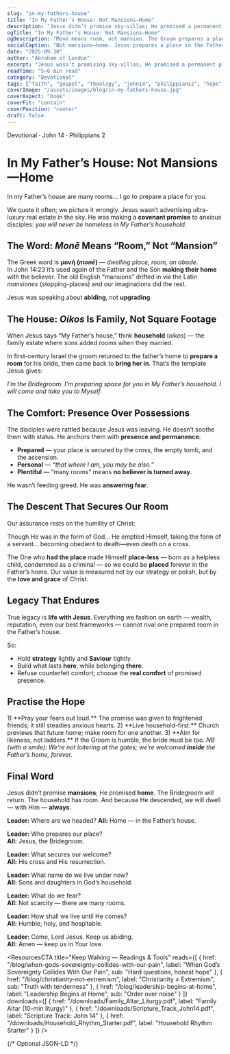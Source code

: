 ```yaml
---
slug: "in-my-fathers-house"
title: "In My Father’s House: Not Mansions—Home"
description: "Jesus didn’t promise sky-villas; He promised a permanent place in the Father’s household—secured by His cross and resurrection. Trade prosperity gloss for promised presence."
ogTitle: "In My Father’s House: Not Mansions—Home"
ogDescription: "Monē means room, not mansion. The Groom prepares a place; our comfort is His presence, not possessions."
socialCaption: "Not mansions—home. Jesus prepares a place in the Father’s household. Live humble, holy, hospitable till He comes. #John14 #Phil2 #Kingdom"
date: "2025-09-30"
author: "Abraham of London"
excerpt: "Jesus wasn’t promising sky-villas; He promised a permanent place in the Father’s household—secured by His cross and resurrection. Our legacy is eternity with Christ."
readTime: "5–6 min read"
category: "Devotional"
tags: ["faith", "gospel", "theology", "john14", "philippians2", "hope", "kingdom"]
coverImage: "/assets/images/blog/in-my-fathers-house.jpg"
coverAspect: "book"
coverFit: "contain"
coverPosition: "center"
draft: false
---
```


<HeroEyebrow>Devotional · John 14 · Philippians 2</HeroEyebrow>

# In My Father’s House: Not Mansions—Home

<Verse cite="John 14:2">
  In my Father’s house are many rooms… I go to prepare a place for you.
</Verse>

We quote it often; we picture it wrongly. Jesus wasn’t advertising ultra-luxury real estate in the sky. He was making a **covenant promise** to anxious disciples: *you will never be homeless in My Father’s household*.

<Rule />

## The Word: *Monē* Means “Room,” Not “Mansion”

The Greek word is **μονή (*monē*)** — *dwelling place, room, an abode*.  
In John 14:23 it’s used again of the Father and the Son **making their home** with the believer. The old English “mansions” drifted in via the Latin *mansiones* (stopping-places) and our imaginations did the rest.

<PullLine>
  Jesus was speaking about <strong>abiding</strong>, not <strong>upgrading</strong>.
</PullLine>

<Rule />

## The House: *Oikos* Is Family, Not Square Footage

When Jesus says “My Father’s house,” think **household** (*oikos*) — the family estate where sons added rooms when they married.

In first-century Israel the groom returned to the father’s home to **prepare a room** for his bride, then came back to **bring her in**. That’s the template Jesus gives:

<PullLine subtle>
  <em>I’m the Bridegroom. I’m preparing space for you in My Father’s household. I will come and take you to Myself.</em>
</PullLine>

<Rule />

## The Comfort: Presence Over Possessions

The disciples were rattled because Jesus was leaving. He doesn’t soothe them with status. He anchors them with **presence and permanence**:

- **Prepared** — your place is secured by the cross, the empty tomb, and the ascension.  
- **Personal** — *“that where I am, you may be also.”*  
- **Plentiful** — “many rooms” means **no believer is turned away**.

He wasn’t feeding greed. He was **answering fear**.

<Rule />

## The Descent That Secures Our Room

Our assurance rests on the humility of Christ:

<Verse cite="Philippians 2:5–11">
  Though He was in the form of God… He emptied Himself, taking the form of a servant… becoming obedient to death—even death on a cross.
</Verse>

The One who **had the place** made Himself **place-less** — born as a helpless child, condemned as a criminal — so we could be **placed** forever in the Father’s home. Our value is measured not by our strategy or polish, but by the **love and grace** of Christ.

<Rule />

## Legacy That Endures

<PullLine>
  True legacy is <strong>life with Jesus</strong>. Everything we fashion on earth — wealth, reputation, even our best frameworks — cannot rival one prepared room in the Father’s house.
</PullLine>

So:

- Hold **strategy** lightly and **Saviour** tightly.  
- Build what lasts **here**, while belonging **there**.  
- Refuse counterfeit comfort; choose the **real comfort** of promised presence.

<Rule />

## Practise the Hope

<Note tone="key" title="A Simple Rule (Weekly)">
1) **Pray your fears out loud.** The promise was given to frightened friends; it still steadies anxious hearts.  
2) **Live household-first.** Church previews that future home; make room for one another.  
3) **Aim for likeness, not ladders.** If the Groom is humble, the bride must be too.
</Note>

<PullLine subtle>
  <em>NB (with a smile): We’re not loitering at the gates; we’re welcomed <strong>inside</strong> the Father’s home, forever.</em>
</PullLine>

<Rule />

## Final Word

Jesus didn’t promise **mansions**; He promised **home**. The Bridegroom will return. The household has room. And because He descended, we will dwell — with Him — **always**.

<Note tone="key" title="Small Group Liturgy (60–90s)">
  <strong>Leader:</strong> Where are we headed?  
  <strong>All:</strong> Home — in the Father’s house.

  <strong>Leader:</strong> Who prepares our place?  
  <strong>All:</strong> Jesus, the Bridegroom.

  <strong>Leader:</strong> What secures our welcome?  
  <strong>All:</strong> His cross and His resurrection.

  <strong>Leader:</strong> What name do we live under now?  
  <strong>All:</strong> Sons and daughters in God’s household.

  <strong>Leader:</strong> What do we fear?  
  <strong>All:</strong> Not scarcity — there are many rooms.

  <strong>Leader:</strong> How shall we live until He comes?  
  <strong>All:</strong> Humble, holy, and hospitable.

  <strong>Leader:</strong> Come, Lord Jesus. Keep us abiding.  
  <strong>All:</strong> Amen — keep us in Your love.
</Note>

<ResourcesCTA
  title="Keep Walking — Readings & Tools"
  reads={[
    { href: "/blog/when-gods-sovereignty-collides-with-our-pain", label: "When God’s Sovereignty Collides With Our Pain", sub: "Hard questions, honest hope" },
    { href: "/blog/christianity-not-extremism", label: "Christianity ≠ Extremism", sub: "Truth with tenderness" },
    { href: "/blog/leadership-begins-at-home", label: "Leadership Begins at Home", sub: "Order over noise" }
  ]}
  downloads={[
    { href: "/downloads/Family_Altar_Liturgy.pdf", label: "Family Altar (10-min liturgy)" },
    { href: "/downloads/Scripture_Track_John14.pdf", label: "Scripture Track: John 14" },
    { href: "/downloads/Household_Rhythm_Starter.pdf", label: "Household Rhythm Starter" }
  ]}
/>

<ShareRow
  text="Not mansions—home. Jesus prepares a room in the Father’s household. Presence over possessions; hope over hurry."
  hashtags="John14,Philippians2,Devotional,Kingdom"
/>

{/* Optional JSON-LD */}
<script type="application/ld+json">
{
  "@context":"https://schema.org",
  "@type":"Article",
  "headline":"In My Father’s House: Not Mansions—Home",
  "datePublished":"2025-09-30",
  "author":{"@type":"Person","name":"Abraham of London"},
  "articleSection":"Devotional",
  "about":["John 14","Philippians 2","Christian hope","kingdom theology"],
  "image":["/assets/images/blog/in-my-fathers-house.jpg"]
}
</script>
